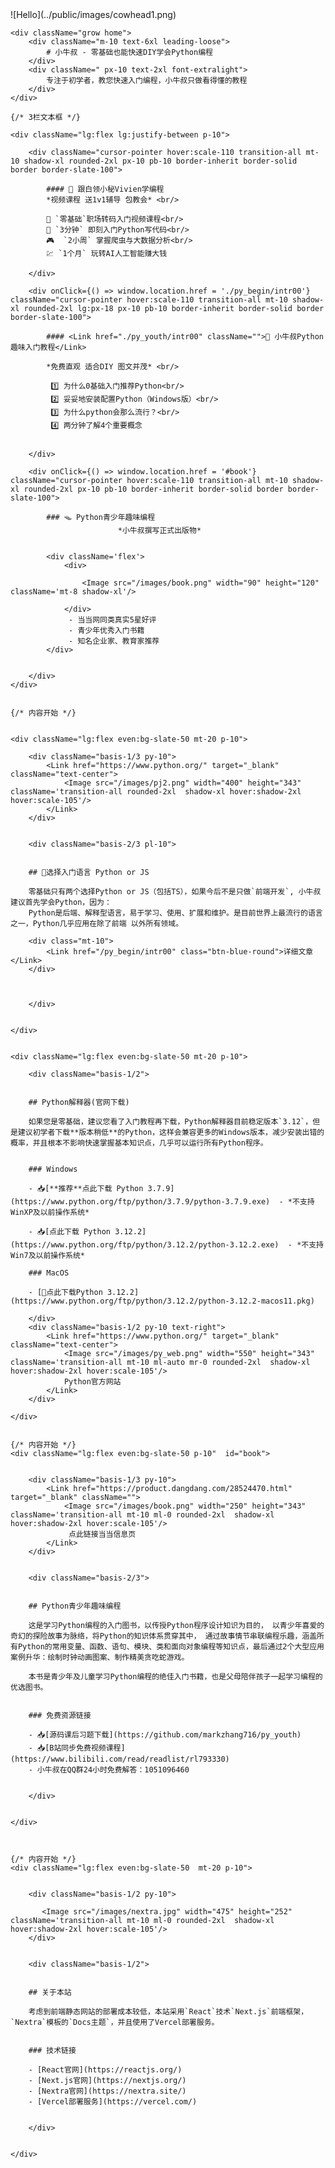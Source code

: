 

<div className="md:flex items-center">
    <div className="pt-10">
        ![Hello](../public/images/cowhead1.png)
    </div>

    <div className="grow home">
        <div className="m-10 text-6xl leading-loose">
            # 小牛叔 - 零基础也能快速DIY学会Python编程
        </div>
        <div className=" px-10 text-2xl font-extralight">
            专注于初学者，教您快速入门编程，小牛叔只做看得懂的教程
        </div>
    </div>
</div>

<div className="">

    {/* 3栏文本框 */}  

    <div className="lg:flex lg:justify-between p-10">

        <div className="cursor-pointer hover:scale-110 transition-all mt-10 shadow-xl rounded-2xl px-10 pb-10 border-inherit border-solid border border-slate-100">

            #### 🚀 跟白领小秘Vivien学编程
            *视频课程 送1v1辅导 包教会* <br/>

            💃 `零基础`职场转码入门视频课程<br/>
            👶 `3分钟` 即刻入门Python写代码<br/>
            🎮  `2小周` 掌握爬虫与大数据分析<br/>
            💹 `1个月` 玩转AI人工智能赚大钱

        </div>

        <div onClick={() => window.location.href = './py_begin/intr00'} className="cursor-pointer hover:scale-110 transition-all mt-10 shadow-xl rounded-2xl lg:px-18 px-10 pb-10 border-inherit border-solid border border-slate-100">

            #### <Link href="./py_youth/intr00" className="">🍿 小牛叔Python趣味入门教程</Link>
            
            *免费直观 适合DIY 图文并茂* <br/>

             1️⃣ 为什么0基础入门推荐Python<br/>
             2️⃣ 妥妥地安装配置Python（Windows版）<br/>
             3️⃣ 为什么python会那么流行？<br/>
             4️⃣ 两分钟了解4个重要概念


        </div>

        <div onClick={() => window.location.href = '#book'} className="cursor-pointer hover:scale-110 transition-all mt-10 shadow-xl rounded-2xl px-10 pb-10 border-inherit border-solid border border-slate-100">

            ### 🪤 Python青少年趣味编程
                            *小牛叔撰写正式出版物*


            <div className='flex'>
                <div>
                
                    <Image src="/images/book.png" width="90" height="120"  className='mt-8 shadow-xl'/>
                
                </div>
                 - 当当网同类真实5星好评
                 - 青少年优秀入门书籍
                 - 知名企业家、教育家推荐
            </div>


        </div>
    </div>


    {/* 内容开始 */}


    <div className="lg:flex even:bg-slate-50 mt-20 p-10">

        <div className="basis-1/3 py-10">
            <Link href="https://www.python.org/" target="_blank" className="text-center">
                <Image src="/images/pj2.png" width="400" height="343" className='transition-all rounded-2xl  shadow-xl hover:shadow-2xl hover:scale-105'/>
            </Link>
        </div>

    
        <div className="basis-2/3 pl-10">


        ## 🎰选择入门语言 Python or JS
        
        零基础只有两个选择Python or JS（包括TS），如果今后不是只做`前端开发`, 小牛叔建议首先学会Python，因为：
        Python是后端、解释型语言，易于学习、使用、扩展和维护。是目前世界上最流行的语言之一，Python几乎应用在除了前端 以外所有领域。

        <div class="mt-10">
            <Link href="/py_begin/intr00" class="btn-blue-round">详细文章</Link>
        </div>

        

        </div>
       

    </div>


    <div className="lg:flex even:bg-slate-50 mt-20 p-10">
    
        <div className="basis-1/2">


        ## Python解释器(官网下载)
        
        如果您是零基础，建议您看了入门教程再下载，Python解释器目前稳定版本`3.12`，但是建议初学者下载**版本稍低**的Python，这样会兼容更多的Windows版本，减少安装出错的概率，并且根本不影响快速掌握基本知识点，几乎可以运行所有Python程序。


        ### Windows

        - 📥[**推荐**点此下载 Python 3.7.9](https://www.python.org/ftp/python/3.7.9/python-3.7.9.exe)  - *不支持WinXP及以前操作系统*

        - 📥[点此下载 Python 3.12.2](https://www.python.org/ftp/python/3.12.2/python-3.12.2.exe)  - *不支持Win7及以前操作系统*

        ### MacOS

        - [🍎点此下载Python 3.12.2](https://www.python.org/ftp/python/3.12.2/python-3.12.2-macos11.pkg)

        </div>
        <div className="basis-1/2 py-10 text-right">
            <Link href="https://www.python.org/" target="_blank" className="text-center">
                <Image src="/images/py_web.png" width="550" height="343" className='transition-all mt-10 ml-auto mr-0 rounded-2xl  shadow-xl hover:shadow-2xl hover:scale-105'/>
                Python官方网站
            </Link>
        </div>

    </div>


    {/* 内容开始 */}  
    <div className="lg:flex even:bg-slate-50 p-10"  id="book">


        <div className="basis-1/3 py-10">
            <Link href="https://product.dangdang.com/28524470.html" target="_blank" className="">
                <Image src="/images/book.png" width="250" height="343" className='transition-all mt-10 ml-0 rounded-2xl  shadow-xl hover:shadow-2xl hover:scale-105'/>
                 点此链接当当信息页
            </Link>
        </div>

    
        <div className="basis-2/3">


        ## Python青少年趣味编程
        
        这是学习Python编程的入门图书，以传授Python程序设计知识为目的， 以青少年喜爱的奇幻的探险故事为脉络，将Python的知识体系贯穿其中， 通过故事情节串联编程乐趣，涵盖所有Python的常用变量、函数、语句、模块、类和面向对象编程等知识点，最后通过2个大型应用案例升华：绘制时钟动画图案、制作精美贪吃蛇游戏。

        本书是青少年及儿童学习Python编程的绝佳入门书籍，也是父母陪伴孩子一起学习编程的优选图书。


        ### 免费资源链接

        - 📥[源码课后习题下载](https://github.com/markzhang716/py_youth)
        - 📥[B站同步免费视频课程](https://www.bilibili.com/read/readlist/rl793330) 
        - 小牛叔在QQ群24小时免费解答：1051096460


        </div>
       

    </div>



    {/* 内容开始 */}  
    <div className="lg:flex even:bg-slate-50  mt-20 p-10">


        <div className="basis-1/2 py-10">

           <Image src="/images/nextra.jpg" width="475" height="252" className='transition-all mt-10 ml-0 rounded-2xl  shadow-xl hover:shadow-2xl hover:scale-105'/>    
        </div>

    
        <div className="basis-1/2">


        ## 关于本站
        
        考虑到前端静态网站的部署成本较低，本站采用`React`技术`Next.js`前端框架，`Nextra`模板的`Docs主题`，并且使用了Vercel部署服务。


        ### 技术链接

        - [React官网](https://reactjs.org/)
        - [Next.js官网](https://nextjs.org/)
        - [Nextra官网](https://nextra.site/)
        - [Vercel部署服务](https://vercel.com/)


        </div>
       

    </div>








</div>


